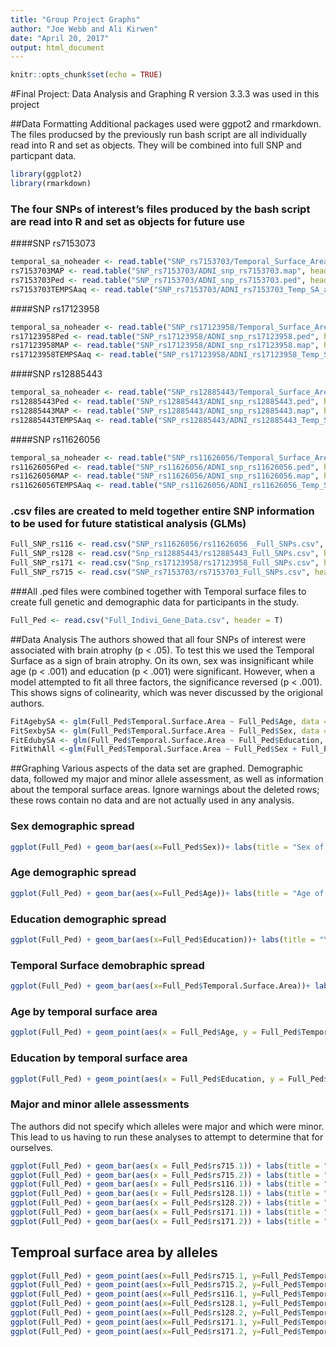 ---
title: "Group Project Graphs"
author: "Joe Webb and Ali Kirwen"
date: "April 20, 2017"
output: html_document
---

```{r setup, include=FALSE}
knitr::opts_chunk$set(echo = TRUE)
```

#Final Project: Data Analysis and Graphing
R version 3.3.3 was used in this project



##Data Formatting
Additional packages used were ggpot2 and rmarkdown. The files producsed by the previously run bash script are all individually read into R and set as objects. They will be combined into full SNP and particpant data. 
```{r}
library(ggplot2)
library(rmarkdown)
```



### The four SNPs of interest's files produced by the bash script are read into R and set as objects for future use 

####SNP rs7153073
```{r}
temporal_sa_noheader <- read.table("SNP_rs7153703/Temporal_Surface_Area.txt", header= F)
rs7153703MAP <- read.table("SNP_rs7153703/ADNI_snp_rs7153703.map", header= F)
rs7153703Ped <- read.table("SNP_rs7153703/ADNI_snp_rs7153703.ped", header= F)
rs7153703TEMPSAaq <- read.table("SNP_rs7153703/ADNI_rs7153703_Temp_SA_assoc.qassoc", header= F)
```

####SNP rs17123958
```{r}
temporal_sa_noheader <- read.table("SNP_rs17123958/Temporal_Surface_Area.txt", header= F)
rs17123958Ped <- read.table("SNP_rs17123958/ADNI_snp_rs17123958.ped", header= F)
rs17123958MAP <- read.table("SNP_rs17123958/ADNI_snp_rs17123958.map", header= F)
rs17123958TEMPSAaq <- read.table("SNP_rs17123958/ADNI_rs17123958_Temp_SA_assoc.qassoc", header= F)
```


####SNP rs12885443
```{r}
temporal_sa_noheader <- read.table("SNP_rs12885443/Temporal_Surface_Area.txt", header= F)
rs12885443Ped <- read.table("SNP_rs12885443/ADNI_snp_rs12885443.ped", header= F)
rs12885443MAP <- read.table("SNP_rs12885443/ADNI_snp_rs12885443.map", header= F)
rs12885443TEMPSAaq <- read.table("SNP_rs12885443/ADNI_rs12885443_Temp_SA_assoc.qassoc", header= F)
```


####SNP rs11626056
```{r}
temporal_sa_noheader <- read.table("SNP_rs11626056/Temporal_Surface_Area.txt", header= F)
rs11626056Ped <- read.table("SNP_rs11626056/ADNI_snp_rs11626056.ped", header= F)
rs11626056MAP <- read.table("SNP_rs11626056/ADNI_snp_rs11626056.map", header= F)
rs11626056TEMPSAaq <- read.table("SNP_rs11626056/ADNI_rs11626056_Temp_SA_assoc.qassoc", header= F)
```


### .csv files are created to meld together entire SNP information to be used for future statistical analysis (GLMs)
```{r}
Full_SNP_rs116 <- read.csv("SNP_rs11626056/rs11626056 _Full_SNPs.csv", header= T)
Full_SNP_rs128 <- read.csv("Snp_rs12885443/rs12885443_Full_SNPs.csv", header= T)
Full_SNP_rs171 <- read.csv("Snp_rs17123958/rs17123958_Full_SNPs.csv", header= T)
Full_SNP_rs715 <- read.csv("SNP_rs7153703/rs7153703_Full_SNPs.csv", header= T)
```


###All .ped files were combined together with Temporal surface files to create full genetic and demographic data for participants in the study. 
```{r}
Full_Ped <- read.csv("Full_Indivi_Gene_Data.csv", header = T)

```


##Data Analysis
The authors showed that all four SNPs of interest were associated with brain atrophy (p < .05). To test this we used the Temporal Surface as a sign of brain atrophy. On its own, sex was insignificant while age (p < .001) and education (p < .001) were significant. However, when a model attempted to fit all three factors, the significance reversed (p < .001). This shows signs of colinearity, which was never discussed by the origional authors. 
```{r}
FitAgebySA <- glm(Full_Ped$Temporal.Surface.Area ~ Full_Ped$Age, data = Full_Ped)
FitSexbySA <- glm(Full_Ped$Temporal.Surface.Area ~ Full_Ped$Sex, data = Full_Ped)
FitEdubySA <- glm(Full_Ped$Temporal.Surface.Area ~ Full_Ped$Education, data = Full_Ped)
FitWithAll <-glm(Full_Ped$Temporal.Surface.Area ~ Full_Ped$Sex + Full_Ped$Age + Full_Ped$Education, data= Full_Ped)
```


##Graphing
Various aspects of the data set are graphed. Demographic data, followed my major and minor allele assessment, as well as information about the temporal surface areas. Ignore warnings about the deleted rows; these rows contain no data and are not actually used in any analysis. 

### Sex demographic spread
```{r Full_Ped, echo=TRUE}
ggplot(Full_Ped) + geom_bar(aes(x=Full_Ped$Sex))+ labs(title = "Sex of Individual\n", x = "Number of Chromosomes", y = "Count") 
```


### Age demographic spread
```{r FUll_Ped1, echo = TRUE}
ggplot(Full_Ped) + geom_bar(aes(x=Full_Ped$Age))+ labs(title = "Age of Individual\n", x = "Age", y = "Count")
```


### Education demographic spread
```{r FUll_Ped2, echo = TRUE}
ggplot(Full_Ped) + geom_bar(aes(x=Full_Ped$Education))+ labs(title = "Years of Education per Individual\n", x = "Education Years", y = "Count")
```

### Temporal Surface demobraphic spread
```{r FUll_Ped3, echo = TRUE}
ggplot(Full_Ped) + geom_bar(aes(x=Full_Ped$Temporal.Surface.Area))+ labs(title = "Temporal Surface Area per Individual\n", x = "Temporal Surface", y = "Count")
```

### Age by temporal surface area
```{r FUll_Ped4, echo = TRUE}
ggplot(Full_Ped) + geom_point(aes(x = Full_Ped$Age, y = Full_Ped$Temporal.Surface.Area))+ labs(title = "Age by Temporal Surface Area\n", x = "Age", y = "Temporal Surface Area")
```

### Education by temporal surface area
```{r FUll_Ped5, echo = FALSE}
ggplot(Full_Ped) + geom_point(aes(x = Full_Ped$Education, y = Full_Ped$Temporal.Surface.Area))+ labs(title = "Education by Temporal Surface Area\n", x = "Education", y = "Temporal Surface Area")
```


### Major and minor allele assessments
The authors did not specify which alleles were major and which were minor. This lead to us having to run these analyses to attempt to determine that for ourselves. 
```{r FUll_Ped6, echo = TRUE}
ggplot(Full_Ped) + geom_bar(aes(x = Full_Ped$rs715.1)) + labs(title = "Allele per Loci\n", x = "SNP rs7153703", y = "Count")
ggplot(Full_Ped) + geom_bar(aes(x = Full_Ped$rs715.2)) + labs(title = "Allele per Loci\n", x = "SNP rs7153703", y = "Count")
ggplot(Full_Ped) + geom_bar(aes(x = Full_Ped$rs116.1)) + labs(title = "Allele per Loci\n", x = "SNP rs11626056", y = "Count")
ggplot(Full_Ped) + geom_bar(aes(x = Full_Ped$rs128.1)) + labs(title = "Allele per Loci\n", x = "SNP rs12885443", y = "Count")
ggplot(Full_Ped) + geom_bar(aes(x = Full_Ped$rs128.2)) + labs(title = "Allele per Loci\n", x = "SNP rs12885443", y = "Count")
ggplot(Full_Ped) + geom_bar(aes(x = Full_Ped$rs171.1)) + labs(title = "Allele per Loci\n", x = "SNP rs17123958", y = "Count")
ggplot(Full_Ped) + geom_bar(aes(x = Full_Ped$rs171.2)) + labs(title = "Allele per Loci\n", x = "SNP rs17123958", y = "Count")
```

## Temproal surface area by alleles
```{r FUll_Ped7, echo = FALSE}
ggplot(Full_Ped) + geom_point(aes(x=Full_Ped$rs715.1, y=Full_Ped$Temporal.Surface.Area))
ggplot(Full_Ped) + geom_point(aes(x=Full_Ped$rs715.2, y=Full_Ped$Temporal.Surface.Area))
ggplot(Full_Ped) + geom_point(aes(x=Full_Ped$rs116.1, y=Full_Ped$Temporal.Surface.Area))
ggplot(Full_Ped) + geom_point(aes(x=Full_Ped$rs128.1, y=Full_Ped$Temporal.Surface.Area))
ggplot(Full_Ped) + geom_point(aes(x=Full_Ped$rs128.2, y=Full_Ped$Temporal.Surface.Area))
ggplot(Full_Ped) + geom_point(aes(x=Full_Ped$rs171.1, y=Full_Ped$Temporal.Surface.Area))
ggplot(Full_Ped) + geom_point(aes(x=Full_Ped$rs171.2, y=Full_Ped$Temporal.Surface.Area))
```
